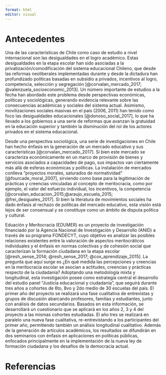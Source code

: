 ```yaml
---
format: html
editor: visual
---
```


# Antecedentes {#antedecents}

Una de las características de Chile como caso de estudio a nivel internacional son las desigualdades en el logro académico. Estas desigualdades en la etapa escolar han sido asociadas a la privatización/comodificación del sistema educacional Chileno, que desde las reformas neoliberales implementadas durante y desde la dictadura han profundizado políticas basadas en subsidio a privados, incentivos al logro, competencia, selección y segregación [@corvalan_mercado_2017; @valenzuela_socioeconomic_2013]. Un número importante de estudios a la fecha han abordado este problema desde perspectivas económicas, políticas y sociológicas, generando evidencia relevante sobre las consecuencias académicas y sociales del sistema actual. Asimismo, movilizaciones sociales masivas en el país (2006, 2011) han tenido como foco las desigualdades educacionales [@donoso_social_2017], lo que ha llevado a los gobiernos a una serie de reformas que avanzan la gratuidad en la educación superior y también la disminución del rol de los actores privados en el sistema educacional.

Desde una perspectiva sociológica, una serie de investigaciones en Chile han hecho énfasis en la generación de un mercado educativo y sus características [@corvalan_mercado_2017]. Si bien este mercado se caracteriza económicamente en un marco de provisión de bienes y servicios asociados a capacidades de pago, sus impactos van ciertamente más allá de esferas económicas y políticas. La instalación de mercados conlleva "proyectos morales, saturados de normatividad" [@fourcade_moral_2007], sirviendo como base para la legitimación de prácticas y creencias vinculadas al concepto de meritocracia, como por ejemplo, el valor del esfuerzo individual, los incentivos, la competencia [@corvalan_educacion_2015;@araujo_escuela_2015; @frei_desiguales_2017]. Si bien la literatura de movimientos sociales ha dado énfasis al rechazo de políticas del mercado educativo, esta visión está lejos de ser consensual y se constituye como un ámbito de disputa política y cultural. 

Eduación y Meritocracia (EDUMER) es un proyecto de investigación financiado por la Agencia Nacional de Investigación y Desarrollo (ANID) a través de su programa FONDECYT, cuyo objetivo es analizar las posibles relaciones existentes entre la valoración de aspectos meritocráticos individuales y el énfasis en normas colectivas y de cohesión social que caracterizan la formación ciudadana en la etapa escolar [@resh_sense_2014; @resh_sense_2017; @cox_aprendizaje_2015]. La pregunta que aquí surge es ¿En qué medida las percepciones y creencias en la meritocracia escolar se asocian a actitudes, creencias y prácticas respecto de la ciudadanía? Adoptando una metodología mixta y longitudinal, esta investigación posee como estrategia central el desarrollo del estudio panel "Justicia educacional y ciudadanía", que seguirá durante tres años a cohortes de 6to, 8vo y 2do medio de 30 escuelas del país. El primer año del proyecto se realizará una fase cualitativa de entrevistas y grupos de discusión abarcando profesores, familias y estudiantes, junto con análisis de datos secundarios. Basados en esta información, se desarrollará un  cuestionario que se aplicará en los años 2, 3 y 4 del proyecto a las mismas cohortes estudiadas. El año tres se realizará en paralelo una nueva fase cualitativa, re-entrevistando a los participantes del primer año, permitiendo también un análisis longitudinal cualitativo. Además de la generación de artículos académicos, los resultados se difundirán en dos seminarios con énfasis en aplicaciones en políticas públicas, enfocados principalmente en la implementación de la nueva ley de formación ciudadana y los desafíos de la democracia actual.

# Referencias

::: {#refs}
:::
